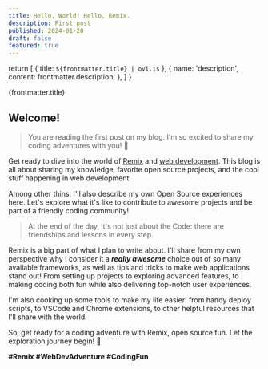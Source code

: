 ```yaml
---
title: Hello, World! Hello, Remix.
description: First post
published: 2024-01-20
draft: false
featured: true
---
```


  return [
    { title: `${frontmatter.title} | ovi.is` },
    {
      name: 'description',
      content: frontmatter.description,
    },
  ]
}


<PostTitle published={frontmatter.published} featured={frontmatter.featured}>
  {frontmatter.title}
</PostTitle>

## Welcome!

> You are reading the first post on my blog. I'm so excited to share my coding adventures with you! 🎉

Get ready to dive into the world of [Remix](https://remix.run/) and [web development](https://developer.mozilla.org/en-US/docs/Learn). This blog is all about sharing my knowledge, favorite open source projects, and the cool stuff happening in web development.

Among other thins, I'll also describe my own Open Source experiences here. Let's explore what it's like to contribute to awesome projects and be part of a friendly coding community!

> At the end of the day, it's not just about the Code: there are friendships and lessons in every step.

Remix is a big part of what I plan to write about. I'll share from my own perspective why I consider it a _**really awesome**_ choice out of so many available frameworks, as well as tips and tricks to make web applications stand out! From setting up projects to exploring advanced features, to making coding both fun while also delivering top-notch user experiences.

I'm also cooking up some tools to make my life easier: from handy deploy scripts, to VSCode and Chrome extensions, to other helpful resources that I'll share with the world.

So, get ready for a coding adventure with Remix, open source fun. Let the exploration journey begin! 🚀

**#Remix** **#WebDevAdventure** **#CodingFun**
